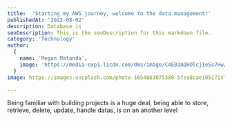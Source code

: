 ```yaml
---
title:  'Starting my AWS journey, welcome to the data management!'
publishedAt: '2022-08-02'
description: Database is 
seoDescription: This is the seoDescription for this markdown file.
category: 'Technology'
author:
  {
    name: 'Megan Matanda',
    image: 'https://media-exp1.licdn.com/dms/image/C4E03AQHOlcjIeSs7Hw/profile-displayphoto-shrink_200_200/0/1656079264419?e=1665014400&v=beta&t=iqNsDEnusO-SGUDunM-TC5ZJcMGGMq6Yn_xWwOVYXvE',
  }
image: https://images.unsplash.com/photo-1654863075380-5fce8cae1851?ixlib=rb-1.2.1&ixid=MnwxMjA3fDB8MHx0b3BpYy1mZWVkfDMyfGJvOGpRS1RhRTBZfHxlbnwwfHx8fA%3D%3D&auto=format&fit=crop&w=500&q=60'

---
```



  Being familiar with building projects is a huge deal, being able to store, retrieve, delete, update, handle datas, is on an another level
